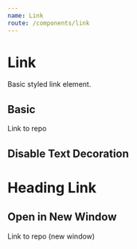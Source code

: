 ```yaml
---
name: Link
route: /components/link
---
```



# Link

Basic styled link element.

<PropsTable of={Link} />

## Basic

<Playground>
  <Link href="https://github.com/chrisrzhou/ui">Link to repo</Link>
</Playground>

## Disable Text Decoration

<Playground>
  <Link disableTextDecoration href="https://github.com/chrisrzhou/ui">
    <h1>Heading Link</h1>
  </Link>
</Playground>

## Open in New Window

<Playground>
  <Link href="https://github.com/chrisrzhou/ui" target="_blank">
    Link to repo (new window)
  </Link>
</Playground>
